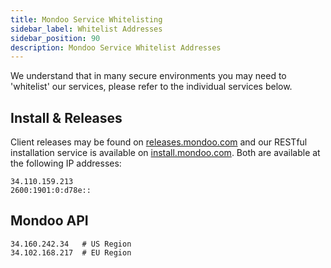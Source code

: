 ```yaml
---
title: Mondoo Service Whitelisting
sidebar_label: Whitelist Addresses
sidebar_position: 90
description: Mondoo Service Whitelist Addresses
---
```


We understand that in many secure environments you may need to 'whitelist' our services, please refer to the individual services below.

## Install & Releases

Client releases may be found on [releases.mondoo.com](https://releases.mondoo.com) and our RESTful installation service is available on [install.mondoo.com](https://install.mondoo.com).  Both are available at the following IP addresses:

```
34.110.159.213
2600:1901:0:d78e::
```

## Mondoo API

```
34.160.242.34   # US Region
34.102.168.217  # EU Region
```

